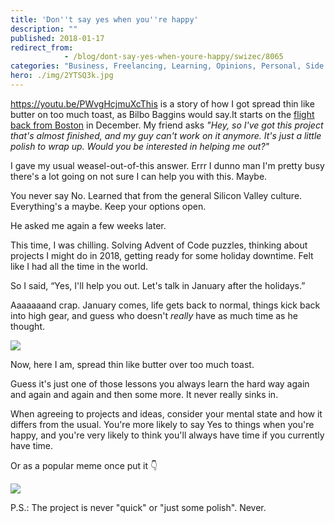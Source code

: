 ```yaml
---
title: 'Don''t say yes when you''re happy'
description: ""
published: 2018-01-17
redirect_from: 
            - /blog/dont-say-yes-when-youre-happy/swizec/8065
categories: "Business, Freelancing, Learning, Opinions, Personal, Side Projects"
hero: ./img/2YTSQ3k.jpg
---
```

https://youtu.be/PWvgHcjmuXcThis is a story of how I got spread thin like butter on too much toast, as Bilbo Baggins would say.It starts on the [flight back from Boston](https://swizec.com/blog/teaching-backend-devs-react-redux-stubhub-boston/swizec/7952) in December. My friend asks _&quot;Hey, so I&#x27;ve got this project that&#x27;s almost finished, and my guy can&#x27;t work on it anymore. It&#x27;s just a little polish to wrap up. Would you be interested in helping me out?&quot;_

I gave my usual weasel-out-of-this answer. Errr I dunno man I&#x27;m pretty busy there&#x27;s a lot going on not sure I can help you with this. Maybe.

You never say No. Learned that from the general Silicon Valley culture. Everything&#x27;s a maybe. Keep your options open.

He asked me again a few weeks later.

This time, I was chilling. Solving Advent of Code puzzles, thinking about projects I might do in 2018, getting ready for some holiday downtime. Felt like I had all the time in the world.

So I said, “Yes, I&#x27;ll help you out. Let&#x27;s talk in January after the holidays.”

Aaaaaaand crap. January comes, life gets back to normal, things kick back into high gear, and guess who doesn&#x27;t _really_ have as much time as he thought.

![](./img/2YTSQ3k.jpg)

Now, here I am, spread thin like butter over too much toast.

Guess it&#x27;s just one of those lessons you always learn the hard way again and again and again and then some more. It never really sinks in.

When agreeing to projects and ideas, consider your mental state and how it differs from the usual. You&#x27;re more likely to say Yes to things when you&#x27;re happy, and you&#x27;re very likely to think you&#x27;ll always have time if you currently have time.

Or as a popular meme once put it 👇

![](./img/22-year-old-me-after-a-night-out-of-drinking-3050859.png)

P.S.: The project is never &quot;quick&quot; or &quot;just some polish&quot;. Never.
